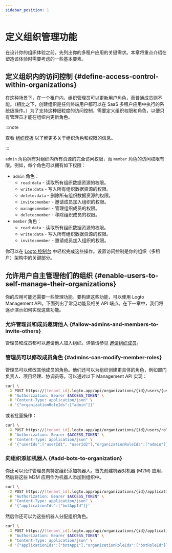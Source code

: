 ```yaml
---
sidebar_position: 1
---
```


# 定义组织管理功能

在设计你的组织体验之前，先列出你的多租户应用的关键需求。本章将重点介绍在塑造该体验时需要考虑的一些基本要素。

## 定义组织内的访问控制 \{#define-access-control-within-organizations}

在这种场景下，在一个租户内，组织管理员可以更新用户角色，而普通成员则不能。（相比之下，创建组织是任何终端用户都可以在 SaaS 多租户应用中执行的系统级操作。）为了支持这种细粒度的访问控制，需要定义组织权限和角色，以便只有管理员才能在组织内更新角色。

:::note

查看 [组织模板](/authorization/organization-template) 以了解更多关于组织角色和权限的信息。

:::

`admin` 角色拥有对组织内所有资源的完全访问权限，而 `member` 角色的访问权限有限。例如，每个角色可以拥有如下权限：

- `admin` 角色：
  - `read:data` - 读取所有组织数据资源的权限。
  - `write:data` - 写入所有组织数据资源的权限。
  - `delete:data` - 删除所有组织数据资源的权限。
  - `invite:member` - 邀请成员加入组织的权限。
  - `manage:member` - 管理组织成员的权限。
  - `delete:member` - 移除组织成员的权限。
- `member` 角色：
  - `read:data` - 读取所有组织数据资源的权限。
  - `write:data` - 写入所有组织数据资源的权限。
  - `invite:member` - 邀请成员加入组织的权限。

你可以在 [Logto 控制台](https://cloud.logto.io/) 中轻松完成这些操作。设置访问控制是你的组织（多租户）架构中的关键部分。

## 允许用户自主管理他们的组织 \{#enable-users-to-self-manage-their-organizations}

你的应用可能还需要一些管理功能。要构建这些功能，可以使用 Logto Management API。下面列出了常见功能及相关 API 端点。在下一章中，我们将逐步演示如何实现这些功能。

### 允许管理员和成员邀请他人 \{#allow-admins-and-members-to-invite-others}

管理员和成员都可以邀请他人加入组织。详情请参见 [邀请组织成员](/end-user-flows/organization-experience/invite-organization-members)。

### 管理员可以修改成员角色 \{#admins-can-modify-member-roles}

管理员可以修改其他成员的角色。他们还可以为组织创建更具体的角色，例如部门负责人、项目经理、协调员等。可以通过以下 Management API 实现：

```bash
curl \
 -X POST https://[tenant_id].logto.app/api/organizations/{id}/users/{userId}/roles \
 -H "Authorization: Bearer $ACCESS_TOKEN" \
 -H "Content-Type: application/json" \
 -d '{"organizationRoleIds":["admin"]}'
```

或者批量操作：

```bash
curl \
 -X POST https://[tenant_id].logto.app/api/organizations/{id}/users/roles \
 -H "Authorization: Bearer $ACCESS_TOKEN" \
 -H "Content-Type: application/json" \
 -d '{"userIds":["userId1", "userId2"],"organizationRoleIds":["admin"]}'
```

### 向组织添加机器人 \{#add-bots-to-organization}

你还可以允许管理员向特定组织添加机器人。首先创建机器对机器 (M2M) 应用，然后将这些 M2M 应用作为机器人添加到组织中。

```bash
curl \
 -X POST https://[tenant_id].logto.app/api/organizations/{id}/applications \
 -H "Authorization: Bearer $ACCESS_TOKEN" \
 -H "Content-Type: application/json" \
 -d '{"applicationIds":["botAppId"]}'
```

然后你还可以为这些机器人分配组织角色。

```bash
curl \
 -X POST https://[tenant_id].logto.app/api/organizations/{id}/applications/roles \
 -H "Authorization: Bearer $ACCESS_TOKEN" \
 -H "Content-Type: application/json" \
 -d '{"applicationIds":["botApp1"],"organizationRoleIds":["botRoleId"]}'
```
